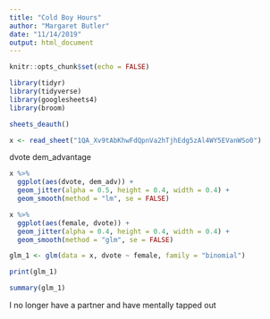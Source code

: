 ```yaml
---
title: "Cold Boy Hours"
author: "Margaret Butler"
date: "11/14/2019"
output: html_document
---
```


```r
knitr::opts_chunk$set(echo = FALSE)

library(tidyr)
library(tidyverse)
library(googlesheets4)
library(broom)

```

```r

sheets_deauth()

x <- read_sheet("1QA_Xv9tAbKhwFdQpnVa2hTjhEdg5zAl4WY5EVanWSo0")

```
dvote dem_advantage
```r

x %>% 
  ggplot(aes(dvote, dem_adv)) +
  geom_jitter(alpha = 0.5, height = 0.4, width = 0.4) +
  geom_smooth(method = "lm", se = FALSE)

```

```r
x %>% 
  ggplot(aes(female, dvote)) +
  geom_jitter(alpha = 0.4, height = 0.4, width = 0.4) +
  geom_smooth(method = "glm", se = FALSE)

glm_1 <- glm(data = x, dvote ~ female, family = "binomial")

print(glm_1)

summary(glm_1)

```

I no longer have a partner and have mentally tapped out
